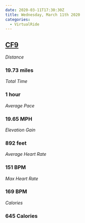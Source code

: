 ```yaml
---
date: 2020-03-11T17:30:30Z
title: Wednesday, March 11th 2020
categories:
  - VirtualRide
---
```

## [CF9](https://www.strava.com/activities/3174903769)

_Distance_

### 19.73 miles

_Total Time_

### 1 hour

_Average Pace_

### 19.65 MPH

_Elevation Gain_

### 892 feet

_Average Heart Rate_

### 151 BPM

_Max Heart Rate_

### 169 BPM

_Calories_

### 645 Calories